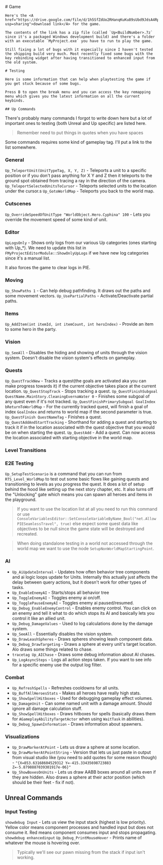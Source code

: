 
<main>
  <div class="m-2 mdx-content">
    # Game
    
    Here's the <A href="https://drive.google.com/file/d/1h5SfZdUo2RHanqKuKu89sUbd9JdsA4Rp/view?usp=sharing">download link</A> for the game.

    The contents of the link has a zip file (called `Up<BuildNumber>.7z` since it's a packaged Windows development build) and there's a folder with an executable `MyProject.exe` you have to run to play the game.

    Still fixing a lot of bugs with it especially since I haven't tested the shipping build very much. Most recently fixed some bugs with the key rebinding widget after having transitioned to enhanced input from the old system.

    # Testing

    Here is some information that can help when playtesting the game if you get stuck because of some bugs.

    Press B to open the break menu and you can access the key remapping menu which gives you the latest information on all the current keybinds.

    ## Up Commands

There's probably many commands I forgot to write down here but a lot of important ones to testing (both Unreal and Up specific) are listed here.

> Remember need to put things in quotes when you have spaces

Some commands requires some kind of gameplay tag. I'll put a link to the list somewhere.

### General
`Up_TeleportUnit(UnitTypeTag, X, Y, Z)` - Teleports a unit to a specific position or if you don't pass anything for X Y and Z then it teleports to the ground spot obtained from tracing a ray in the direction of the camera.
`Up_TeleportSelectedUnitsToCursor` - Teleports selected units to the location under the cursor.s
`Up_GotoWorldMap` - Teleports you back to the world map.

### Cutscenes
`Up_OverrideSpeedOfUnitType "WorldObject.Hero.Cyphina" 100` - Lets you override the movement speed of some kind of unit.

### Editor
`UpLogsOnly` - Shows only logs from our various Up categories (ones starting with Up_*). We need to update this list in `FMyProjectEditorModule::ShowOnlyUpLogs` if we have new log categories since it's a manual list.

It also forces the game to clear logs in PIE.

### Moving
`Up_ShowPaths 1` - Can help debug pathfinding. It draws out the paths and some movement vectors.
`Up_UsePartialPaths` - Activate/Deactivate partial paths.

### Items

`Up_AddItem(int itemId, int itemCount, int heroIndex)` - Provide an item to some hero in the party.

### Vision

`Up_SeeAll` - Disables the hiding and showing of units through the vision system. Doesn't disable the vision system's effects on gameplay.

### Quests

`Up_QuestTrackNew` - Tracks a quest(the goals are activated aka you can make progress towards it) if the current objective takes place at the current location.
`Up_QuestStopTrack` - Stops tracking a quest.
`Up_QuestFinishSubgoal QuestName.MainStory.CleaningEvernaWater 0` - Finishes some subgoal of any quest even if it's not tracked.
`Up_QuestFinishPrimarySubgoal GoalIndex bReturnToWorldMap` - For the currently tracked quest, will finish a goal of index `GoalIndex` and returns to world map if the second parameter is true.
`Up_QuestFinish QuestNameTag` - Finishes a quest. 
`Up_QuestAddAndStartTracking` - Shorthand for adding a quest and starting to track it if in the location associated with the quest objective that you would be on when starting the quest.
`Up_QuestAdd` - Add a quest. Can now access the location associated with starting objective in the world map.

### Level Transitions

### E2E Testing
`Up_SetupTestScenario` is a command that you can run from `RTS_Level_WorldMap` to test out some basic flows like gaining quests and transitioning to levels as you progress the quest. It does a lot of setup behind the hood like setting up the next story chapter, etc. It also turns off the "Unlocking" gate which means you can spawn all heroes and items in the playground.

>If you want to use the location list at all you need to run this command or use `ConsoleVariablesEditor::SetConsoleVariableByName_Bool("net.AllowPIESeamlessTravel", true)` else expect some quest data like objectives to be null since the game state will be destroyed and recreated.

>When doing standalone testing in a world not accessed through the world map we want to use the node `SetupNonWorldMapStartingPoint`.

### AI
* `Up_AiUpdateInterval` - Updates how often behavior tree components and ai logic loops update for Units. Internally this actually just affects the delay between query actions, but it doesn't work for other types of tasks.
* `Up_EnableEnemyAI` - Starts/stops all behavior tree
* `Up_ToggleEnemyAI` - Toggles enemy ai on/off.
* `Up_TogglePauseEnemyAI` - Toggles enemy ai paused/resumed.
* `Up_Debug_EnableEnemyControl` - Enables enemy control. You can click on an enemy and tell it what to do which stops its AI and basically lets you control it like an allied unit.
* `Up_Debug_DamageValues` - Used to log calculations done by the damage system.
* `Up_SeeAll` - Essentially disables the vision system.
* `Up_DrawLeashSpheres` - Draws spheres showing leash component data.
* `Up_Debug_DrawTargeting` - Draws a sphere at every unit's target location. Alo draws some things related to chase.
* `tracetag Up_AIChase` - Draws some debug information about AI chases.
* `Up_LogAsyncSteps` - Logs all action steps taken. If you want to see info for a specific enemy use the output log filter.

### Combat
* `Up_RefreshSpells` - Refreshes cooldowns for all units.
* `Up_BuffAllHeroesStats` - Makes all heroes have really high stats.
* `Up_ShowSpellHitboxes` - Used for debugging gameplay effect volumes.
* `Up_DamageUnit` - Can some named unit with a damage amount. Should ignore all damage calculation stuff.
* `Up_ShowSpellHitboxes` - Draws hitboxes for spells (basically draws them for `AGameplayAbilityTargetActor` when using `WaitTask` in abilities).
* `Up_Debug_SpawnInformation` - Draws information about spawners.

### Visualizations
* `Up_DrawMarkerAtPoint` - Lets us draw a sphere at some location.
* `Up_DrawMarkerAtPointString` - Version that lets us just paste in output from visual studio like (you need to add quotes for some reason though) - `"{X=853.63168604529312 Y=-415.33435698723883 Z=-5.8798887039301917e-06}"`
* `Up_ShowBoxesOnUnits` - Lets us draw AABB boxes around all units even if they are hidden. Also draws a sphere at their actor position (which should be their feet - fix if not).

## Unreal Commands

### Input Testing
`showdebug Input` - Lets us view the input stack (highest is low priority). Yellow color means component processes and handled input but does not consume it. Red means component consumes input and stops propagating.
`showdebug enhancedinput`
`Up_Debug_PrintMouseHover` - Prints name of whatever the mouse is hovering over.


>Typically we'll see our pawn missing from the stack if input isn't working.
  </div>
</main>
